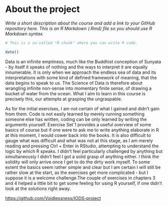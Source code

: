 
# About the project

*Write a short description about the course and add a link to your GitHub repository here. This is an R Markdown (.Rmd) file so you should use R Markdown syntax.*

```r
# This is a so-called "R chunk" where you can write R code.

date()

```
Data is an infinite emptiness, much like the Buddhist conception of Sunyata - by itself it speaks of nothing and the ways to interpret it are equally innumerable. It is only when we approach the endless sea of data and its interpretations with some kind of defined framework of meaning, that the data begins to speak to us. The Science of Data is therefore about wrangling infinite non-sense into momentary finite sense, of drawing a bucket of water from the ocean. What I aim to learn in this course is precisely this, our attempts at grasping the ungraspable.

As for the initial exercises, I am not certain of what I gained and didn't gain from them. Code is not easily learned by merely running something someone else has written, coding can be only learned by writing the arguments yourself. Exercise Set 1 provides a useful overview of some basics of course but if one were to ask me to write anything elaborate in R at this moment, I would cower back into the books. It is also difficult to gauge what was difficult and what was not at this stage, as I am merely reading and pressing Ctrl + Enter in RStudio, attempting to understand the logic by which R speaks. I didn't feel particularly challenged by anything but simultaneously I didn't feel I got a solid grasp of anything either. I think the solidity will only arrive once I get to do the dirty work myself. To some extent the basics seem rather simple and clear but I am certain I will still be rather slow at the start, as the exercises get more complicated - but I suppose it is a welcome challenge.The couple of exercises in chapters 3 and 4 helped a little bit to get some feeling for using R yourself, if one didn't look at the solutions right away.

<https://github.com/Voidlessness/IODS-project>

